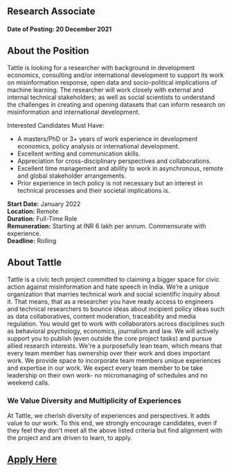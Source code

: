 ## Research Associate

#### Date of Posting: 20 December 2021

## About the Position

Tattle is looking for a researcher with background in development economics, consulting and/or international development to
support its work on misinformation response, open data and socio-political implications of machine learning. The researcher will work closely with external and internal technical stakeholders; as well as social scientists to understand the challenges in creating and opening datasets that can inform research on misinformation and international development.

Interested Candidates Must Have:

- A masters/PhD or 3+ years of work experience in development economics, policy analysis or international development.
- Excellent writing and communication skills.
- Appreciation for cross-disciplinary perspectives and collaborations.
- Excellent time management and ability to work in asynchronous, remote and global stakeholder arrangements.
- Prior experience in tech policy is not necessary but an interest in technical processes and their societal implications is.

**Start Date:** January 2022  
**Location:** Remote  
**Duration:** Full-Time Role  
**Remuneration:** Starting at INR 6 lakh per annum. Commensurate with experience.  
**Deadline:** Rolling

## About Tattle

Tattle is a civic tech project committed to claiming a bigger space for civic action against misinformation and hate speech in India. We’re a unique organization that marries technical work and social scientific inquiry about it. That means, that as a researcher you have ready access to engineers and technical researchers to bounce ideas about incipient policy ideas such as data collaboratives, content moderation, traceability and media regulation. You would get to work with collaborators across disciplines such as behavioral psychology, economics, journalism and law. We will actively support you to publish (even outside the core project tasks) and pursue allied research interests.
We're a purposefully lean team, which means that every team member has ownership over their work and does important work. We provide space to incorporate team members unique experiences and expertise in our work. We expect every team member to be take leadership on their own work- no micromanaging of schedules and no weekend calls.

### We Value Diversity and Multiplicity of Experiences

At Tattle, we cherish diversity of experiences and perspectives. It adds value to our work. To this end, we strongly encourage candidates, even if they feel they don't meet all the above listed criteria but find alignment with the project and are driven to learn, to apply.

## [Apply Here](https://docs.google.com/forms/d/e/1FAIpQLSf9kH9vWZoscBzxMITtxbTlmUJlogj9HejsZXUjs_H1dzssuQ/viewform?usp=sf_link)
